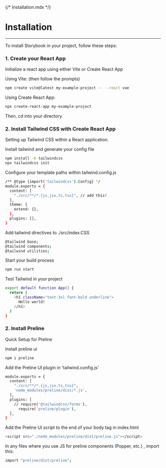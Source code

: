 {/* Installation.mdx */}


<Meta title="Configuration/Installation" />

# Installation
---
To install Storybook in your project, follow these steps:

### 1. Create your React App

Initialize a react app using either Vite or Create React App

Using Vite: (then follow the prompts)
```bash
npm create vite@latest my-example-project -- --react vue
```

Using Create React App:
```bash
npx create-react-app my-example-project
```

Then, cd into your directory.

### 2. Install Tailwind CSS with Create React App

Setting up Tailwind CSS within a React application.

Install tailwind and generate your config file
```bash
npm install -D tailwindcss
npx tailwindcss init
```

Configure your template paths within tailwind.config.js
```bash
/** @type {import('tailwindcss').Config} */
module.exports = {
  content: [
    "./src/**/*.{js,jsx,ts,tsx}", // add this!
  ],
  theme: {
    extend: {},
  },
  plugins: [],
}
```

Add tailwind directives to ./src/index.CSS
```bash
@tailwind base;
@tailwind components;
@tailwind utilities;
```

Start your build process
```bash
npm run start
```

Test Tailwind in your project
```bash
export default function App() {
  return (
    <h1 className="text-3xl font-bold underline">
      Hello world!
    </h1>
  )
}
```

### 2. Install Preline

Quick Setup for Preline

Install preline ui
```bash
npm i preline
```

Add the Preline UI plugin in 'tailwind.config.js'
```bash
module.exports = {
  content: [
    "./src/**/*.{js,jsx,ts,tsx}",
    'node_modules/preline/dist/*.js',
  ],
  plugins: [
    // require('@tailwindcss/forms'),
      require('preline/plugin'),
  ],
}
```

Add the Preline UI script to the end of your body tag in index.html
```bash
<script src="./node_modules/preline/dist/preline.js"></script>
```

In any files where you use JS for preline components (Popper, etc.) , import this: 
```bash
import "preline/dist/preline";
```
